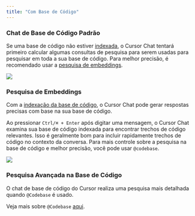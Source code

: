 ```yaml
---
title: "Com Base de Código"
---
```


### Chat de Base de Código Padrão

Se uma base de código não estiver [indexada](/context/codebase-indexing), o Cursor Chat tentará primeiro calcular algumas consultas de pesquisa para
serem usadas para pesquisar em toda a sua base de código. Para melhor precisão, é recomendado usar a [pesquisa de embeddings](#embeddings-search).

<Frame>
  <img src="/images/chat/no-embeddings.png" />
</Frame>

### Pesquisa de Embeddings

Com a [indexação da base de código](/context/codebase-indexing), o Cursor Chat pode gerar respostas precisas com base na sua base de código.

Ao pressionar `Ctrl/⌘ + Enter` após digitar uma mensagem, o Cursor Chat examina sua base de código indexada para encontrar trechos de código relevantes. Isso é geralmente
bom para incluir rapidamente trechos de código no contexto da conversa. Para mais controle sobre a pesquisa na base de código e melhor precisão,
você pode usar `@codebase`.

<Frame>
  <img src="/images/chat/embeddings.png" />
</Frame>

### Pesquisa Avançada na Base de Código

O chat de base de código do Cursor realiza uma pesquisa mais detalhada quando `@Codebase` é usado.

Veja mais sobre `@Codebase` [aqui](/context/@-symbols/@-codebase).
